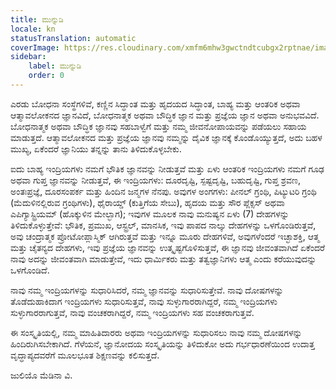 ```yaml
---
title: ಮುನ್ನುಡಿ
locale: kn
statusTranslation: automatic
coverImage: https://res.cloudinary.com/xmfm6mhw3gwctndtcubgx2rptnae/image/upload/v1741354450/small_cover_introduccion_a_la_gnosis_57a3fc8d72.webp
sidebar:
    label: ಮುನ್ನುಡಿ
    order: 0
---
```

ಎರಡು ಬೋಧನಾ ಸಂಸ್ಥೆಗಳಿವೆ, ಕಣ್ಣಿನ ಸಿದ್ಧಾಂತ ಮತ್ತು ಹೃದಯದ ಸಿದ್ಧಾಂತ, ಬಾಹ್ಯ ಮತ್ತು ಆಂತರಿಕ ಅಥವಾ ಆತ್ಮಾವಲೋಕನದ ಜ್ಞಾನವಿದೆ, ಬೋಧನಾತ್ಮಕ ಅಥವಾ ಬೌದ್ಧಿಕ ಜ್ಞಾನ ಮತ್ತು ಪ್ರಜ್ಞೆಯ ಜ್ಞಾನ ಅಥವಾ ಅನುಭವವಿದೆ. ಬೋಧನಾತ್ಮಕ ಅಥವಾ ಬೌದ್ಧಿಕ ಜ್ಞಾನವು ಸಹಬಾಳ್ವೆಗೆ ಮತ್ತು ನಮ್ಮ ಜೀವನೋಪಾಯವನ್ನು ಪಡೆಯಲು ಸಹಾಯ ಮಾಡುತ್ತದೆ. ಆತ್ಮಾವಲೋಕನದ ಮತ್ತು ಪ್ರಜ್ಞೆಯ ಜ್ಞಾನವು ನಮ್ಮನ್ನು ದೈವಿಕ ಜ್ಞಾನಕ್ಕೆ ಕೊಂಡೊಯ್ಯುತ್ತದೆ, ಅದು ಬಹಳ ಮುಖ್ಯ, ಏಕೆಂದರೆ ಜ್ಞಾನಿಯು ತನ್ನನ್ನು ತಾನು ತಿಳಿದುಕೊಳ್ಳಬೇಕು.

ಐದು ಬಾಹ್ಯ ಇಂದ್ರಿಯಗಳು ನಮಗೆ ಭೌತಿಕ ಜ್ಞಾನವನ್ನು ನೀಡುತ್ತವೆ ಮತ್ತು ಏಳು ಆಂತರಿಕ ಇಂದ್ರಿಯಗಳು ನಮಗೆ ಗೂಢ ಅಥವಾ ಗುಪ್ತ ಜ್ಞಾನವನ್ನು ನೀಡುತ್ತವೆ, ಈ ಇಂದ್ರಿಯಗಳು: ದೂರದೃಷ್ಟಿ, ಸ್ಪಷ್ಟದೃಷ್ಟಿ, ಬಹುದೃಷ್ಟಿ, ಗುಪ್ತ ಶ್ರವಣ, ಅಂತಃಪ್ರಜ್ಞೆ, ದೂರಸಂಪರ್ಕ ಮತ್ತು ಹಿಂದಿನ ಜನ್ಮಗಳ ನೆನಪು. ಅವುಗಳ ಅಂಗಗಳು: ಪೀನಲ್ ಗ್ರಂಥಿ, ಪಿಟ್ಯುಟರಿ ಗ್ರಂಥಿ (ಮೆದುಳಿನಲ್ಲಿರುವ ಗ್ರಂಥಿಗಳು), ಥೈರಾಯ್ಡ್ (ಕುತ್ತಿಗೆಯ ಸೇಬು), ಹೃದಯ ಮತ್ತು ಸೌರ ಪ್ಲೆಕ್ಸಸ್ ಅಥವಾ ಎಪಿಗ್ಯಾಸ್ಟ್ರಿಯಮ್ (ಹೊಕ್ಕುಳಿನ ಮೇಲ್ಭಾಗ); ಇವುಗಳ ಮೂಲಕ ನಾವು ಮನುಷ್ಯನ ಏಳು (7) ದೇಹಗಳನ್ನು ತಿಳಿದುಕೊಳ್ಳುತ್ತೇವೆ: ಭೌತಿಕ, ಪ್ರಮುಖ, ಆಸ್ಟ್ರಲ್, ಮಾನಸಿಕ, ಇವು ಪಾಪದ ನಾಲ್ಕು ದೇಹಗಳನ್ನು ಒಳಗೊಂಡಿರುತ್ತವೆ, ಅವು ಚಂದ್ರಾತ್ಮಕ ಪ್ರೋಟೋಪ್ಲಾಸ್ಮಿಕ್ ಆಗಿರುತ್ತವೆ ಮತ್ತು ಇನ್ನೂ ಮೂರು ದೇಹಗಳಿವೆ, ಅವುಗಳೆಂದರೆ ಇಚ್ಛಾಶಕ್ತಿ, ಆತ್ಮ ಮತ್ತು ಚೈತನ್ಯದ ದೇಹಗಳು, ಇವು ಪ್ರಜ್ಞೆಯ ಜ್ಞಾನವನ್ನು ಉತ್ಕೃಷ್ಟಗೊಳಿಸುತ್ತವೆ, ಈ ಜ್ಞಾನವು ಜೀವಂತವಾಗಿದೆ ಏಕೆಂದರೆ ನಾವು ಅದನ್ನು ಜೀವಂತವಾಗಿ ಮಾಡುತ್ತೇವೆ, ಇದು ಧಾರ್ಮಿಕರು ಮತ್ತು ತತ್ವಜ್ಞಾನಿಗಳು ಆತ್ಮ ಎಂದು ಕರೆಯುವುದನ್ನು ಒಳಗೊಂಡಿದೆ.

ನಾವು ನಮ್ಮ ಇಂದ್ರಿಯಗಳನ್ನು ಸುಧಾರಿಸಿದರೆ, ನಮ್ಮ ಜ್ಞಾನವನ್ನು ಸುಧಾರಿಸುತ್ತೇವೆ. ನಾವು ದೋಷಗಳನ್ನು ತೊಡೆದುಹಾಕಿದಾಗ ಇಂದ್ರಿಯಗಳು ಸುಧಾರಿಸುತ್ತವೆ, ನಾವು ಸುಳ್ಳುಗಾರರಾಗಿದ್ದರೆ, ನಮ್ಮ ಇಂದ್ರಿಯಗಳು ಸುಳ್ಳುಗಾರರಾಗುತ್ತವೆ, ನಾವು ವಂಚಕರಾಗಿದ್ದರೆ, ನಮ್ಮ ಇಂದ್ರಿಯಗಳು ಸಹ ವಂಚಕರಾಗುತ್ತವೆ.

ಈ ಸಂಸ್ಕೃತಿಯಲ್ಲಿ, ನಮ್ಮ ಮಾಹಿತಿದಾರರು ಅಥವಾ ಇಂದ್ರಿಯಗಳನ್ನು ಸುಧಾರಿಸಲು ನಾವು ನಮ್ಮ ದೋಷಗಳನ್ನು ಹಿಂದಿರುಗಿಸಬೇಕಾಗಿದೆ. ಗೆಳೆಯನೆ, ಜ್ಞಾನೋದಯ ಸಂಸ್ಕೃತಿಯನ್ನು ತಿಳಿದುಕೋ ಅದು ಗರ್ಭಧಾರಣೆಯಿಂದ ಉದಾತ್ತ ವೃದ್ಧಾಪ್ಯದವರೆಗೆ ಮೂಲಭೂತ ಶಿಕ್ಷಣವನ್ನು ಕಲಿಸುತ್ತದೆ.

ಜುಲಿಯೊ ಮೆಡಿನಾ ವಿ.
